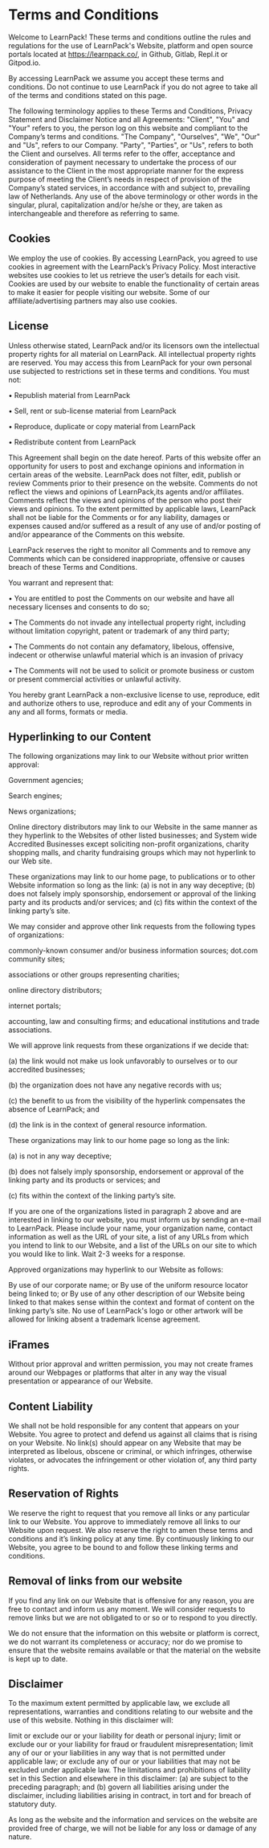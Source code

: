 
# Terms and Conditions

Welcome to LearnPack!
These terms and conditions outline the rules and regulations for the use of LearnPack's Website, platform and open source portals located at https://learnpack.co/, in Github, Gitlab, Repl.it or Gitpod.io.

By accessing LearnPack we assume you accept these terms and conditions. Do not continue to use LearnPack if you do not agree to take all of the terms and conditions stated on this page.

The following terminology applies to these Terms and Conditions, Privacy Statement and Disclaimer Notice and all Agreements: "Client", "You" and "Your" refers to you, the person log on this website and compliant to the Company’s terms and conditions. "The Company", "Ourselves", "We", "Our" and "Us", refers to our Company. "Party", "Parties", or "Us", refers to both the Client and ourselves. All terms refer to the offer, acceptance and consideration of payment necessary to undertake the process of our assistance to the Client in the most appropriate manner for the express purpose of meeting the Client’s needs in respect of provision of the Company’s stated services, in accordance with and subject to, prevailing law of Netherlands. Any use of the above terminology or other words in the singular, plural, capitalization and/or he/she or they, are taken as interchangeable and therefore as referring to same.

## Cookies

We employ the use of cookies. By accessing LearnPack, you agreed to use cookies in agreement with the LearnPack’s Privacy Policy.
Most interactive websites use cookies to let us retrieve the user’s details for each visit. Cookies are used by our website to enable the functionality of certain areas to make it easier for people visiting our website. Some of our affiliate/advertising partners may also use cookies.

## License

Unless otherwise stated, LearnPack and/or its licensors own the intellectual property rights for all material on LearnPack. All intellectual property rights are reserved. You may access this from LearnPack for your own personal use subjected to restrictions set in these terms and conditions.
You must not:

•	Republish material from LearnPack

•	Sell, rent or sub-license material from LearnPack

•	Reproduce, duplicate or copy material from LearnPack

•	Redistribute content from LearnPack

This Agreement shall begin on the date hereof.
Parts of this website offer an opportunity for users to post and exchange opinions and information in certain areas of the website. LearnPack does not filter, edit, publish or review Comments prior to their presence on the website. Comments do not reflect the views and opinions of LearnPack,its agents and/or affiliates. Comments reflect the views and opinions of the person who post their views and opinions. To the extent permitted by applicable laws, LearnPack shall not be liable for the Comments or for any liability, damages or expenses caused and/or suffered as a result of any use of and/or posting of and/or appearance of the Comments on this website.

LearnPack reserves the right to monitor all Comments and to remove any Comments which can be considered inappropriate, offensive or causes breach of these Terms and Conditions.

You warrant and represent that:

•	You are entitled to post the Comments on our website and have all necessary licenses and consents to do so;

•	The Comments do not invade any intellectual property right, including without limitation copyright, patent or trademark of any third party;

•	The Comments do not contain any defamatory, libelous, offensive, indecent or otherwise unlawful material which is an invasion of privacy

•	The Comments will not be used to solicit or promote business or custom or present commercial activities or unlawful activity.

You hereby grant LearnPack a non-exclusive license to use, reproduce, edit and authorize others to use, reproduce and edit any of your Comments in any and all forms, formats or media.

## Hyperlinking to our Content

The following organizations may link to our Website without prior written approval:

Government agencies;

Search engines;

News organizations;

Online directory distributors may link to our Website in the same manner as they hyperlink to the Websites of other listed businesses; and
System wide Accredited Businesses except soliciting non-profit organizations, charity shopping malls, and charity fundraising groups which may not hyperlink to our Web site.

These organizations may link to our home page, to publications or to other Website information so long as the link: (a) is not in any way deceptive; (b) does not falsely imply sponsorship, endorsement or approval of the linking party and its products and/or services; and (c) fits within the context of the linking party’s site.

We may consider and approve other link requests from the following types of organizations:

commonly-known consumer and/or business information sources;
dot.com community sites;

associations or other groups representing charities;

online directory distributors;

internet portals;

accounting, law and consulting firms; and
educational institutions and trade associations.

We will approve link requests from these organizations if we decide that: 

(a) the link would not make us look unfavorably to ourselves or to our accredited businesses; 

(b) the organization does not have any negative records with us; 

(c) the benefit to us from the visibility of the hyperlink compensates the absence of LearnPack; and 

(d) the link is in the context of general resource information.

These organizations may link to our home page so long as the link: 

(a) is not in any way deceptive; 

(b) does not falsely imply sponsorship, endorsement or approval of the linking party and its products or services; and 

(c) fits within the context of the linking party’s site.

If you are one of the organizations listed in paragraph 2 above and are interested in linking to our website, you must inform us by sending an e-mail to LearnPack. Please include your name, your organization name, contact information as well as the URL of your site, a list of any URLs from which you intend to link to our Website, and a list of the URLs on our site to which you would like to link. Wait 2-3 weeks for a response.

Approved organizations may hyperlink to our Website as follows:

By use of our corporate name; or
By use of the uniform resource locator being linked to; or
By use of any other description of our Website being linked to that makes sense within the context and format of content on the linking party’s site.
No use of LearnPack's logo or other artwork will be allowed for linking absent a trademark license agreement.

## iFrames

Without prior approval and written permission, you may not create frames around our Webpages or platforms that alter in any way the visual presentation or appearance of our Website.

## Content Liability

We shall not be hold responsible for any content that appears on your Website. You agree to protect and defend us against all claims that is rising on your Website. No link(s) should appear on any Website that may be interpreted as libelous, obscene or criminal, or which infringes, otherwise violates, or advocates the infringement or other violation of, any third party rights.

## Reservation of Rights

We reserve the right to request that you remove all links or any particular link to our Website. You approve to immediately remove all links to our Website upon request. We also reserve the right to amen these terms and conditions and it’s linking policy at any time. By continuously linking to our Website, you agree to be bound to and follow these linking terms and conditions.

## Removal of links from our website

If you find any link on our Website that is offensive for any reason, you are free to contact and inform us any moment. We will consider requests to remove links but we are not obligated to or so or to respond to you directly.

We do not ensure that the information on this website or platform is correct, we do not warrant its completeness or accuracy; nor do we promise to ensure that the website remains available or that the material on the website is kept up to date.

## Disclaimer

To the maximum extent permitted by applicable law, we exclude all representations, warranties and conditions relating to our website and the use of this website. Nothing in this disclaimer will:

limit or exclude our or your liability for death or personal injury;
limit or exclude our or your liability for fraud or fraudulent misrepresentation;
limit any of our or your liabilities in any way that is not permitted under applicable law; or
exclude any of our or your liabilities that may not be excluded under applicable law.
The limitations and prohibitions of liability set in this Section and elsewhere in this disclaimer: (a) are subject to the preceding paragraph; and (b) govern all liabilities arising under the disclaimer, including liabilities arising in contract, in tort and for breach of statutory duty.

As long as the website and the information and services on the website are provided free of charge, we will not be liable for any loss or damage of any nature.